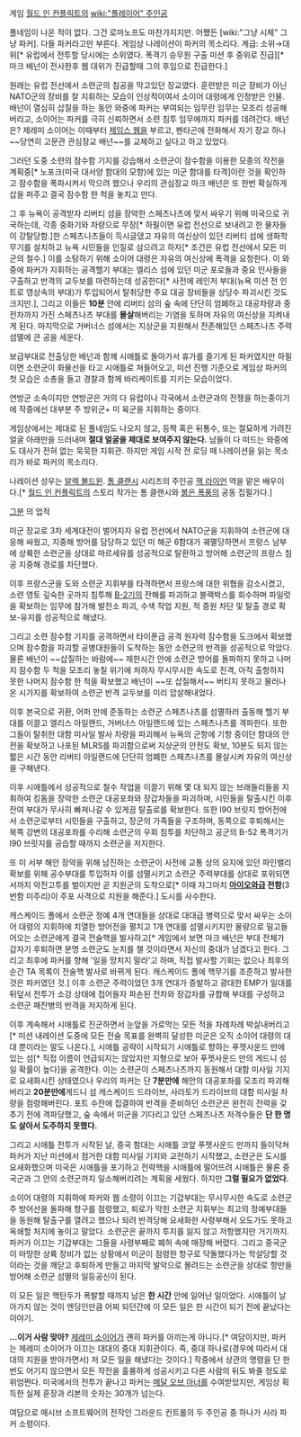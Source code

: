 게임 [[월드 인 컨플릭트]]의 [[wiki:"플레이어" 주인공]]

풀네임이 나온 적이 없다. 그건 로마노프도 마찬가지지만. 어쨌든 [wiki:"그냥 시체" 그냥 파커]. 다들 파커라고만 부른다. 게임상 나레이션이 파커의 목소리다.
계급: 소위→대위[* 유럽에서 전투할 당시에는 소위였다. 폭격기 승무원 구출 미션 후 중위로 진급][* 마크 배넌이 전사한후 웹 대위가 진급할때 그의 후임으로 진급한다.]

원래는 유럽 전선에서 소련군의 침공을 막고있던 장교였다. 훈련받은 미군 장비가 아닌 NATO군의 장비를 잘 지휘하는 모습이 인상적이여서 소이어 대령에게 인정받은 인물. 배넌이 열심히 삽질을 하는 동안 와중에 파커는 부여되는 임무란 임무는 모조리 성공해버리고, 소이어는 파커를 극히 신뢰하면서 소련 침투 임무에까지 파커를 데려간다. 배넌은? 제레미 소이어는 이때부터 [[제임스 웹]]을 부르고, 펜타곤에 전화해서 자기 장교 하나~~당연히 고문관 관심장교 배넌~~를 교체하고 싶다고 하고 있었다.

그러던 도중 소련의 잠수함 기지를 강습해서 소련군이 잠수함을 이용한 모종의 작전을 계획중[* 노포크(미국 대서양 함대의 모항)에 있는 미군 함대를 타격]이란 것을 확인하고 잠수함을 폭파시켜서 막으려 했으나 우리의 관심장교 마크 배넌은 또 한번 확실하게 삽을 퍼주고 결국 잠수함 한 척을 놓치고 만다.

그 후 뉴욕이 공격받자 리버티 섬을 장악한 스페츠나츠에 맞서 싸우기 위해 미국으로 귀국하는데, 각종 중화기와 차량으로 무장[* 하필이면 유럽 전선으로 보내려고 한 물자들이 강탈당함.]한 스페츠나츠들이 득시글댔고 자유의 여신상이 있던 리버티 섬에 생화학무기를 설치하고 뉴욕 시민들을 인질로 삼으려고 하자[* 조건은 유럽 전선에서 모든 미군의 철수.] 이를 소탕하기 위해 소이어 대령은 자유의 여신상에 폭격을 요청한다. 이 와중에 파커가 지휘하는 공격헬기 부대는 엘리스 섬에 있던 미군 포로들과 중요 인사들을 구출하고 반격의 교두보를 마련하는데 성공한다[* 사전에 레인저 부대(뉴욕 미션 전 인트로 영상속의 부대)가 투입되어서 탈취당한 주요 대공 장비들을 상당수 파괴시킨 것도 크지만.], 그리고 이들은 '''10분''' 안에 리버티 섬의 숲 속에 단단히 엄폐하고 대공차량과 중전차까지 가진 스페츠나츠 부대를 '''몰살'''해버리는 기염을 토하며 자유의 여신상을 지켜내게 된다. 마지막으로 거버너스 섬에서는 지상군을 지원해서 잔존해있던 스페츠나츠 주력 섬멸에 큰 공을 세운다. 

보급부대로 전출당한 배넌과 함께 시애틀로 돌아가서 휴가를 즐기게 된 파커였지만 하필이면 소련군이 화물선을 타고 시애틀로 쳐들어오고, 미션 진행 기준으로 게임상 파커의 첫 모습은 소총을 들고 경찰과 함께 바리케이트를 지키는 모습이었다.

연방군 소속이지만 연방군은 거의 다 유럽이나 각국에서 소련군과의 전쟁을 하는중이기에 작중에선 대부분 주 방위군+ 미 육군을 지휘하는 중이다.

게임상에서는 제대로 된 풀네임도 나오지 않고, 등짝 혹은 뒤통수, 또는 절묘하게 가려진 얼굴 아래만을 드러내며 '''절대 얼굴을 제대로 보여주지 않는다.''' 남들이 다 떠드는 와중에도 대사가 전혀 없는 묵묵한 지휘관. 하지만 게임 시작 전 로딩 때 나레이션을 읽는 목소리가 바로 파커의 목소리다.

나레이션 성우는 [[알렉 볼드윈]]. [[톰 클랜시]] 시리즈의 주인공 [[잭 라이언]] 역을 맡은 배우이다.[* [[월드 인 컨플릭트]]의 스토리 작가는 톰 클랜시와 [[붉은 폭풍]]의 공동 집필가다.]

[[그분]] 의 업적

미군 장교로 3차 세계대전이 벌어지자 유럽 전선에서 NATO군을 지휘하여 소련군에 대응해 싸웠고, 지중해 방어를 담당하고 있던 미 해군 6함대가 궤멸당하면서 프랑스 남부에 상륙한 소련군을 상대로 마르세유를 성공적으로 탈환하고 방어해 소련군의 프랑스 침공 지중해 경로를 차단했다. 

이후 프랑스군을 도와 소련군 지휘부를 타격하면서 프랑스에 대한 위협을 감소시켰고, 소련 영토 깊숙한 곳까지 침투해 [[B-2]]기의 잔해를 파괴하고 블랙박스를 회수하며 파일럿을 확보하는 임무에 참가해 발전소 파괴, 수색 작업 지원, 적 증원 차단 및 탈출 경로 확보-유지를 성공적으로 해냈다.

그리고 소련 잠수함 기지를 공격하면서 타이푼급 공격 원자력 잠수함을 도크에서 확보했으며 잠수함을 파괴할 공병대원들이 도착하는 동안 소련군의 반격을 성공적으로 막았다. 물론 배넌이 ~~삽질하는 바람에~~ 제한시간 안에 소련군 방어를 돌파하지 못하고 나머지 잠수함 두 척을 모조리 놓칠 위기에 처하자 무시무시한 속도로 진격, 아직 출항하지 못한 나머지 잠수함 한 척을 확보했고 배넌이 ~~또 삽질해서~~ 버티지 못하고 물러나온 시가지를 확보하여 소련군 반격 교두보를 미리 압살해내었다.

이후 본국으로 귀환, 어퍼 만에 준동하는 소련군 스페츠나츠를 섬멸하러 출동해 헬기 부대를 이끌고 엘리스 아일랜드, 거버너스 아일랜드에 있는 스페츠나츠를 격파한다. 또한 그들이 탈취한 대함 미사일 발사 차량을 파괴해서 뉴욕의 군항에 기항 중이던 함대의 안전을 확보하고 나포된 MLRS를 파괴함으로써 지상군의 안전도 확보, 10분도 되지 않는 짧은 시간 동안 리버티 아일랜드에 단단히 엄폐한 스페츠나츠를 몰살시켜 자유의 여신상을 구해낸다.

이후 시애틀에서 성공적으로 철수 작업을 이끌기 위해 몇 대 되지 않는 브래들리들을 지휘하여 킹돔을 장악한 소련군 대공포좌와 장갑차들을 파괴하며, 시민들을 탈출시킨 이후 잔여 부대가 무사히 빠져나갈 수 있게끔 탈출로를 확보한다. 또한 I90 브릿지 방어전에서 소련군로부터 시민들을 구출하고, 장군의 가족들을 구조하며, 동쪽으로 후퇴해서는 북쪽 강변의 대공포좌를 수리해 소련군의 우회 침투를 차단하고 공군의 B-52 폭격기가 I90 브릿지를 공습할 때까지 소련군을 저지한다.

또 미 서부 해안 장악을 위해 남진하는 소련군이 사전에 교통 상의 요지에 있던 파인밸리 확보를 위해 공수부대를 투입하자 이를 섬멸시키고 소련군 주력부대를 상대로 포위되면서까지 악전고투를 벌이지만 곧 지원군의 도착으로[* 이때 자그마치 '''[[아이오와급]] 전함'''(3번함 미주리)이 주포 사격으로 지원을 해준다.] 도시를 사수한다.

캐스케이드 폴에서 소련군 정예 4개 연대들을 상대로 대대급 병력으로 맞서 싸우는 소이어 대령의 지휘하에 치열한 방어전을 펼치고 1개 연대를 섬멸시키지만 물량으로 밀고들어오는 소련군에게 결국 전술핵을 발사하고[* 게임에서 보면 마크 배넌은 부대 전체가 갑자기 후퇴하면 분명 소련군도 눈치를 챌 것이라면서 자신의 중대가 남겠다고 한다. 그리고 최후에 파커를 향해 '일을 망치지 말라'고 하며, 직접 발사할 기회는 없으나 최후의 순간 TA 목록이 전술핵 발사로 바뀌게 된다. 캐스케이드 폴에 핵무기를 조준하고 발사한 것은 파커였던 것.] 이후 소련군 주력이었던 3개 연대가 증발하고 광대한 EMP가 일대를 뒤덮서 전투가 소강 상태에 접어들자 파손된 전차와 장갑차를 규합해 부대를 구성하고 소련군 패잔병의 반격을 저지하게 된다.

이후 계속해서 시애틀로 진군하면서 눈앞을 가로막는 모든 적을 차례차례 박살내버리고[* 미션 내레이션 도중에 모든 전술 목표를 완벽히 달성한 미군은 오직 소이어 대령의 대대 뿐이라는 말도 나온다.], 시애틀 공략이 시작되기 시애틀로 향하는 푸젯사운드 만에 있는 섬[* 직접 이름이 언급되지는 않았지만 지형으로 보아 푸젯사운드 만의 게드니 섬일 확률이 높다]을 공격한다. 이는 소련군이 스페츠나츠까지 동원해서 대함 미사일 기지로 요새화시킨 상태였으나 우리의 파커는 단 '''7분만에''' 해안의 대공포좌를 모조리 파괴해버리고 '''20분만에'''게드니 섬 캐스케이드 드라이브, 사라토가 드라이브의 대함 미사일 차량을 점령해버린다. 포트 수잔에 집결하여 반격을 준비하던 소련군은 완전히 전력을 갖추기 전에 격파당했고, 숲 속에서 미군을 기다리고 있던 스페츠나츠 저격수들은 '''단 한 명도 살아서 도주하지 못했다.''' 

그리고 시애틀 전투가 시작된 날, 중국 함대는 시애틀 코앞 푸젯사운드 만까지 들이닥쳐 파커가 지난 미션에서 점거한 대함 미사일 기지와 교전하기 시작했고, 소련군은 도시를 요새화했으며 미국은 시애틀을 포기하고 전략핵을 시애틀에 떨어뜨려 시애틀은 물론 중국군과 그 안의 소련군까지 일소해버리려는 계획을 세웠다. 하지만 '''그럴 필요가 없었다.''' 

소이어 대령의 지휘하에 파커와 웹 소령이 이끄는 기갑부대는 무시무시한 속도로 소련군 주 방어선을 돌파해 항구를 점령했고, 퇴로가 막힌 소련군 지휘부는 최고의 정예부대들을 동원해 탈출구를 열려고 했으나 되려 반격당해 요새화한 사령부해서 오도가도 못하고 옥쇄할 처지에 놓이고 말았다. 소련군은 끝까지 투지를 잃지 않고 저항했지만 거기까지. 파커가 이끄는 기갑부대는 그들을 사령부째로 폐허 속에 매장해 버렸다. 그리고 중국군이 마땅한 상륙 장비가 없는 상황에서 미군이 점령한 항구로 닥돌했다가는 학살당할 것이라는 것을 깨닫고 후퇴하게 만들고 마지막 발악으로 몰려드는 소련군을 상대로 항만을 방어해 소련군 섬멸의 일등공신이 된다. 

이 모든 일은 핵탄두가 폭발할 때까지 남은 '''한 시간''' 안에 일어난 일이었다. 시애틀이 날아가지 않는 것이 엔딩인만큼 어찌 되던간에 이 모든 일은 한 시간이 되기 전에 끝났다는 이야기.

'''...이거 사람 맞아?''' [[제레미 소이어]]가 괜히 파커를 아끼는게 아니다.[* 여담이지만, 파커는 제레미 소이어가 이끄는 대대의 중대 지휘관이다. 즉, 중대 하나로(경우에 따라서 대대의 지원을 받아가면서) 저 모든 일을 해냈다는 것이다.] 작중에서 상관의 명령을 단 한번도 어기지 않으면서 모든 작전을 훌륭하게 성공시키고 다른 사람의 뒤도 봐줄 정도로 위엄쩐다. 미국에서의 전투가 끝나고 파커는 [[메달 오브 아너]]를 수여받았지만, 게임상 획득한 실제 훈장과 리본의 숫자는 30개가 넘는다.

여담으로 매시브 소프트웨어의 전작인 그라운드 컨트롤의 두 주인공 중 하나가 사라 파커 소령이다.
